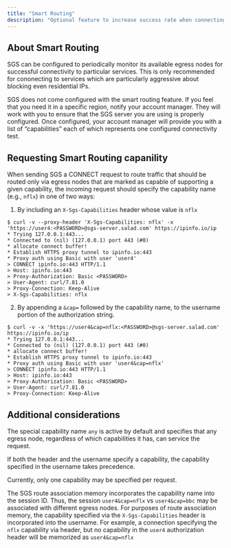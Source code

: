 ---
title: "Smart Routing"
description: "Optional feature to increase success rate when connecting to specific domains"
---

## About Smart Routing
SGS can be configured to periodically monitor its available egress nodes for successful connectivity to particular services. This is only recommended for cononecting to services which are particularly aggressive about blocking even residential IPs.

<Note>SGS does not come configured with the smart routing feature. If you feel that you need it in a specific region, notify your account manager. They will work with you to ensure that the SGS server you are using is properly configured. Once configured, your account manager will provide you with a list of “capabilities” each of which represents one configured connectivity test.</Note>

## Requesting Smart Routing capanility

When sending SGS a CONNECT request to route traffic that should be routed only via egress nodes that are marked as capable of supporting a given capability, the incoming request should specify the capability name (e.g., `nflx`) in one of two ways:

1. By including an `X-Sgs-Capabilities` header whose value is `nflx`

```
$ curl -v --proxy-header 'X-Sgs-Capabilities: nflx' -x
'https://user4:<PASSWORD>@sgs-server.salad.com' https://ipinfo.io/ip
* Trying 127.0.0.1:443...
* Connected to (nil) (127.0.0.1) port 443 (#0)
* allocate connect buffer!
* Establish HTTPS proxy tunnel to ipinfo.io:443
* Proxy auth using Basic with user 'user4'
> CONNECT ipinfo.io:443 HTTP/1.1
> Host: ipinfo.io:443
> Proxy-Authorization: Basic <PASSWORD>
> User-Agent: curl/7.81.0
> Proxy-Connection: Keep-Alive
> X-Sgs-Capabilities: nflx
```

2. By appending a `&cap=` followed by the capability name, to the username portion of the
authorization string.

```
$ curl -v -x 'https://user4&cap=nflx:<PASSWORD>@sgs-server.salad.com'
https://ipinfo.io/ip
* Trying 127.0.0.1:443...
* Connected to (nil) (127.0.0.1) port 443 (#0)
* allocate connect buffer!
* Establish HTTPS proxy tunnel to ipinfo.io:443
* Proxy auth using Basic with user 'user4&cap=nflx'
> CONNECT ipinfo.io:443 HTTP/1.1
> Host: ipinfo.io:443
> Proxy-Authorization: Basic <PASSWORD>
> User-Agent: curl/7.81.0
> Proxy-Connection: Keep-Alive
```

## Additional considerations

The special capability name `any` is active by default and specifies that any egress node, regardless of which capabilities it has, can service the request.

If both the header and the username specify a capability, the capability specified in the
username takes precedence.

Currently, only one capability may be specified per request.

<Note>The SGS route association memory incorporates the capability name into the
session ID. Thus, the session `user4&cap=nflx` vs `user4&cap=bbc`
may be associated with different egress nodes. For purposes of route association
memory, the capability specified via the `X-Sgs-Capabilities` header is incorporated into
the username. For example, a connection specifying the `nflx` capability via header,
but no capability in the `user4` authorization header will be memorized as
`user4&cap=nflx`</Note>